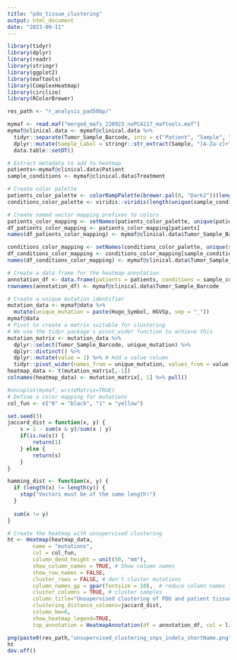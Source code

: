 ```yaml
---
title: "pdo_tissue_clustering"
output: html_document
date: "2023-09-11"
---
```


```r
library(tidyr)
library(dplyr)
library(readr)
library(stringr)
library(ggplot2)
library(maftools)
library(ComplexHeatmap)
library(circlize)
library(RColorBrewer)

res_path <- "r_analysis_pad50bp/"
```

```r
mymaf <- read.maf("merged_mafs_220923_noPCA117_maftools.maf")
mymaf@clinical.data <- mymaf@clinical.data %>%
  tidyr::separate(Tumor_Sample_Barcode, into = c("Patient", "Sample", "Treatment"), sep = "_", remove=FALSE) %>%
  dplyr::mutate(Sample_Label = stringr::str_extract(Sample, "[A-Za-z]+")) %>%
  data.table::setDT()
```

```r
# Extract metadata to add to heatmap
patients<-mymaf@clinical.data$Patient
sample_conditions <- mymaf@clinical.data$Treatment

# Create color palette
patients_color_palette <- colorRampPalette(brewer.pal(8, "Dark2"))(length(unique(patients)))
conditions_color_palette <- viridis::viridis(length(unique(sample_conditions)), option="D")

# Create named vector mapping prefixes to colors
patients_color_mapping <- setNames(patients_color_palette, unique(patients))
df_patients_color_mapping <- patients_color_mapping[patients]
names(df_patients_color_mapping) <- mymaf@clinical.data$Tumor_Sample_Barcode

conditions_color_mapping <- setNames(conditions_color_palette, unique(sample_conditions))
df_conditions_color_mapping <- conditions_color_mapping[sample_conditions]
names(df_conditions_color_mapping) <- mymaf@clinical.data$Tumor_Sample_Barcode

# Create a data frame for the heatmap annotation
annotation_df <- data.frame(patients = patients, conditions = sample_conditions)
rownames(annotation_df) <- mymaf@clinical.data$Tumor_Sample_Barcode
```

```r
# Create a unique mutation identifier
mutation_data <- mymaf@data %>% 
  mutate(unique_mutation = paste(Hugo_Symbol, HGVSp, sep = "_"))
mymaf@data
# Pivot to create a matrix suitable for clustering
# We use the tidyr package's pivot_wider function to achieve this
mutation_matrix <- mutation_data %>%
  dplyr::select(Tumor_Sample_Barcode, unique_mutation) %>%
  dplyr::distinct() %>%
  dplyr::mutate(value = 1) %>% # Add a value column
  tidyr::pivot_wider(names_from = unique_mutation, values_from = value, values_fill = 0) # Pivot the data
heatmap_data <- t(mutation_matrix[,-1])
colnames(heatmap_data) <- mutation_matrix[, 1] %>% pull()

#oncoplot(mymaf, writeMatrix=TRUE)
# Define a color mapping for mutations
col_fun <- c("0" = "black", "1" = "yellow")
```

```r
set.seed(3)
jaccard_dist = function(x, y) {
	s = 1 - sum(x & y)/sum(x | y)
	if(is.na(s)) {
		return(1)
	} else {
		return(s)
	}
}

hamming_dist <- function(x, y) {
  if (length(x) != length(y)) {
    stop("Vectors must be of the same length!")
  }
  
  sum(x != y)
}

# Create the heatmap with unsupervised clustering
ht <- Heatmap(heatmap_data, 
        name = "mutations",
        col = col_fun,
        column_dend_height = unit(50, "mm"),
        show_column_names = TRUE, # Show column names
        show_row_names = FALSE,
        cluster_rows = FALSE, # don't cluster mutations
        column_names_gp = gpar(fontsize = 10),  # reduce column names font size
        cluster_columns = TRUE, # cluster samples
        column_title="Unsupervised clustering of PDO and patient tissue samples based on the SNPs and INDELs mutational landscape",
        clustering_distance_columns=jaccard_dist,
        column_km=6,
        show_heatmap_legend=TRUE,
        top_annotation = HeatmapAnnotation(df = annotation_df, col = list(patients = patients_color_mapping, conditions=conditions_color_mapping)))

png(paste0(res_path,"unsupervised_clustering_snps_indels_shortName.png"), res=300, units = "in", width = 15, height=10)
ht
dev.off()
```